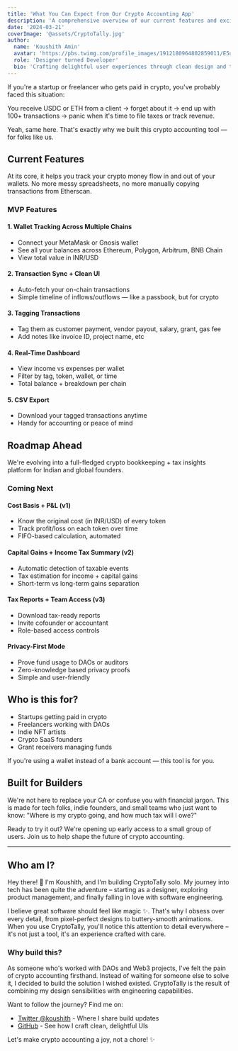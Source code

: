 ```yaml
---
title: 'What You Can Expect from Our Crypto Accounting App'
description: 'A comprehensive overview of our current features and exciting roadmap ahead for crypto accounting and tax management.'
date: '2024-03-21'
coverImage: '@assets/CryptoTally.jpg'
author:
  name: 'Koushith Amin'
  avatar: 'https://pbs.twimg.com/profile_images/1912180964802859011/E5u1iJiH_400x400.jpg'
  role: 'Designer turned Developer'
  bio: 'Crafting delightful user experiences through clean design and thoughtful engineering'
---
```


If you're a startup or freelancer who gets paid in crypto, you've probably faced this situation:

You receive USDC or ETH from a client → forget about it → end up with 100+ transactions → panic when it's time to file taxes or track revenue.

Yeah, same here. That's exactly why we built this crypto accounting tool — for folks like us.

## Current Features

At its core, it helps you track your crypto money flow in and out of your wallets. No more messy spreadsheets, no more manually copying transactions from Etherscan.

### MVP Features

#### 1. Wallet Tracking Across Multiple Chains

- Connect your MetaMask or Gnosis wallet
- See all your balances across Ethereum, Polygon, Arbitrum, BNB Chain
- View total value in INR/USD

#### 2. Transaction Sync + Clean UI

- Auto-fetch your on-chain transactions
- Simple timeline of inflows/outflows — like a passbook, but for crypto

#### 3. Tagging Transactions

- Tag them as customer payment, vendor payout, salary, grant, gas fee
- Add notes like invoice ID, project name, etc

#### 4. Real-Time Dashboard

- View income vs expenses per wallet
- Filter by tag, token, wallet, or time
- Total balance + breakdown per chain

#### 5. CSV Export

- Download your tagged transactions anytime
- Handy for accounting or peace of mind

## Roadmap Ahead

We're evolving into a full-fledged crypto bookkeeping + tax insights platform for Indian and global founders.

### Coming Next

#### Cost Basis + P&L (v1)

- Know the original cost (in INR/USD) of every token
- Track profit/loss on each token over time
- FIFO-based calculation, automated

#### Capital Gains + Income Tax Summary (v2)

- Automatic detection of taxable events
- Tax estimation for income + capital gains
- Short-term vs long-term gains separation

#### Tax Reports + Team Access (v3)

- Download tax-ready reports
- Invite cofounder or accountant
- Role-based access controls

#### Privacy-First Mode

- Prove fund usage to DAOs or auditors
- Zero-knowledge based privacy proofs
- Simple and user-friendly

## Who is this for?

- Startups getting paid in crypto
- Freelancers working with DAOs
- Indie NFT artists
- Crypto SaaS founders
- Grant receivers managing funds

If you're using a wallet instead of a bank account — this tool is for you.

## Built for Builders

We're not here to replace your CA or confuse you with financial jargon. This is made for tech folks, indie founders, and small teams who just want to know: "Where is my crypto going, and how much tax will I owe?"

Ready to try it out? We're opening up early access to a small group of users. Join us to help shape the future of crypto accounting.

---

## Who am I?

Hey there! 👋 I'm Koushith, and I'm building CryptoTally solo. My journey into tech has been quite the adventure – starting as a designer, exploring product management, and finally falling in love with software engineering.

I believe great software should feel like magic ✨. That's why I obsess over every detail, from pixel-perfect designs to buttery-smooth animations. When you use CryptoTally, you'll notice this attention to detail everywhere – it's not just a tool, it's an experience crafted with care.

### Why build this?

As someone who's worked with DAOs and Web3 projects, I've felt the pain of crypto accounting firsthand. Instead of waiting for someone else to solve it, I decided to build the solution I wished existed. CryptoTally is the result of combining my design sensibilities with engineering capabilities.

Want to follow the journey? Find me on:

- [Twitter @koushith](https://twitter.com/koushithamin) - Where I share build updates
- [GitHub](https://github.com/koushith) - See how I craft clean, delightful UIs

Let's make crypto accounting a joy, not a chore! ✨
